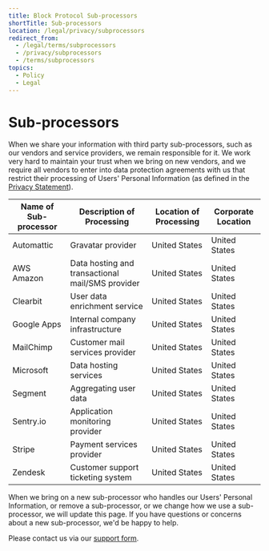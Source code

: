 ```yaml
---
title: Block Protocol Sub-processors
shortTitle: Sub-processors
location: /legal/privacy/subprocessors
redirect_from:
  - /legal/terms/subprocessors
  - /privacy/subprocessors
  - /terms/subprocessors
topics:
  - Policy
  - Legal
---
```


# Sub-processors

When we share your information with third party sub-processors, such as our vendors and service providers, we remain responsible for it. We work very hard to maintain your trust when we bring on new vendors, and we require all vendors to enter into data protection agreements with us that restrict their processing of Users' Personal Information (as defined in the [Privacy Statement](/legal/privacy)). 

Name of Sub-processor | Description of Processing | Location of Processing | Corporate Location
---------------------|---------------------------|------------------------|-------------------
Automattic | Gravatar provider | United States | United States
AWS Amazon | Data hosting and transactional mail/SMS provider | United States | United States
Clearbit | User data enrichment service | United States | United States
Google Apps | Internal company infrastructure | United States | United States
MailChimp | Customer mail services provider | United States | United States
Microsoft | Data hosting services | United States | United States
Segment | Aggregating user data | United States | United States
Sentry.io | Application monitoring provider | United States | United States
Stripe | Payment services provider | United States | United States
Zendesk | Customer support ticketing system | United States | United States

When we bring on a new sub-processor who handles our Users' Personal Information, or remove a sub-processor, or we change how we use a sub-processor, we will update this page. If you have questions or concerns about a new sub-processor, we'd be happy to help.

Please contact us via our [support form](/contact).
